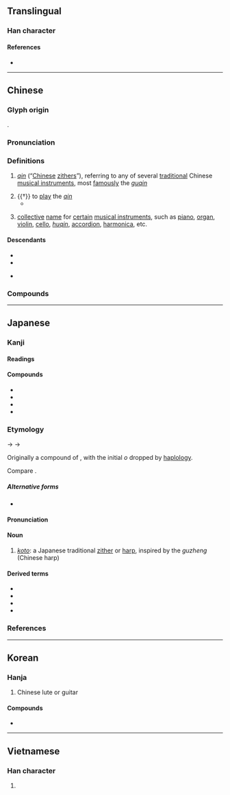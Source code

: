 {{character info/new}}
==Translingual==

===Han character===
{{Han char|rn=96|rad=玉|as=08|sn=12|four=11207|canj=MGOIN|ids=⿱玨今}}

====References====
* {{Han ref|kx=0735.110|dkj=21079|dj=1147.080|hdz=21119.070|uh=7434|ud=29748|bh=B55E|bd=46430}}

----

==Chinese==
{{zh-forms|alt=珡,𤦡,𤩟,琹,𨨖,𨪖,𩰔,䦦,𤫍,𨫹,䥅,䥆,𤫒}}

===Glyph origin===
{{Han etym}}
{{Han compound|ls=psc|珡|c1=s|今|c2=p}}.

===Pronunciation===
{{zh-pron
|m=qín
|ma=y
|c=kam4
|h=pfs=khìm
|md=kìng
|mn=khîm
|w=3jjin
|mc=y
|oc=y
|cat=n,v
}}

===Definitions===
{{zh-hanzi}}

# {{lb|zh|musical instrument}} ''[[qin]]'' (“[[Chinese]] [[zither]]s”), referring to any of several [[traditional]] Chinese [[musical instrument]]s, most [[famously]] the ''[[guqin]]''
# {{†}} to [[play]] the ''[[qin]]''
#* {{zh-x|^象 往 入 ^舜 宮，^舜 在 床 琴。|Xiang entered Shun's room, and found Shun on his bed '''playing the zither'''.|ref=Mengzi}}
# {{lb|zh|music}} [[collective]] [[name]] for [[certain]] [[musical instrument]]s, such as [[piano]], [[organ]], [[violin]], [[cello]], ''[[huqin]]'', [[accordion]], [[harmonica]], etc.

====Descendants====
* {{desc|my|ခင်|bor=1}}
* {{desc|en|qin|bor=1}}
* {{desc|th|ขิม|bor=1}} {{q|via Min Nan}}

===Compounds===
{{zh-der|布祖基琴|電子琴|獨弦琴|風琴|鋼片琴|鋼琴|古琴|胡琴|口琴|雷琴|六角琴|柳琴|馬林巴琴|梅花琴|手風琴|提琴|奚琴|揚琴|鐘琴|琴瑟|琴弦|人琴俱亡|中音提琴|大提琴|侖琴射線|伯牙鼓琴|愛琴文化|中提琴|六弦琴|口風琴|一琴一鶴|劍膽琴心|愛琴海|一弦琴|四弦琴|低音提琴|彈琴|弓琴|侖琴|龐琴曲線|人琴俱杳|小提琴|對牛彈琴|奏琴|山東琴書|大鍵琴|八音琴|七弦琴|天琴座|煮鶴焚琴|眠琴綠陰|炕琴桌兒|琴師|煮鶴燒琴|操琴|破琴絕絃|琴鳥|木琴|琴堂|琴瑟和諧|琴童|琴聲|琴心劍膽|百衲琴|抱琴|瑟弄琴調|琴瑟不調|琴韻|琴劍飄零|琴心三疊|秦琴|琴書|琴高乘鯉|焦尾琴|琴心|撫琴|瑤琴|琴棋書畫|瑟調琴弄|琴鐘|琴譜|琴瑟失調|琴瑟和鳴|琴瑟之好|琴斷朱弦|琴心相挑|琴史|琴劍|戴逵破琴|焚琴煮鶴|洋琴|月琴|無弦琴|琴歌|琴瑟調和|琴瑟和好|琴瑟相調|鼓琴悲|竹琴|魯特琴|鳴琴|鳴琴而治|馬頭琴|西塔琴|鳴琴垂拱|鐵琴|管風琴|綠琴|素琴|鼓琴|鋼琴酒吧|鋸琴|翼琴|豎琴}}

{{zh-cat|Musical instruments}}

----

==Japanese==

===Kanji===
{{ja-kanji|grade=c|rs=玉08}}

====Readings====
{{ja-readings
|goon=ごん
|kanon=きん
|kun=こと-
}}

====Compounds====
* {{ja-r|琴線|きんせん}}
* {{ja-r|琴曲|きんきょく}}
* {{ja-r|洋琴|ようきん}}
* {{ja-r|木琴|もっきん}}

===Etymology===
{{ja-kanjitab|こと|yomi=k}}
{{wp|Koto (musical instrument)}}
{{IPAchar|/ko<sub>2</sub> oto<sub>2</sub>/}} → {{IPAchar|*/kooto/}} → {{IPAchar|/koto/}}

Originally a compound of {{ja-compound|木|こ|音|おと|t1=[[tree]], [[wood]]|t2=[[sound]]|nocat=1}}, {{rfv-etymology|ja}} with the initial ''o'' dropped by [[haplology]].

Compare {{m|ja|事|tr=koto}}.

=====Alternative forms=====
* {{ja-l|箏}}

====Pronunciation====
{{ja-pron|こと|acc=1|acc_ref=DJR}}

====Noun====
{{ja-noun|こと}}

# ''[[koto]]'': a Japanese traditional [[zither]] or [[harp]], inspired by the ''guzheng'' (Chinese harp)

====Derived terms====
* {{ja-r|琴%柱|こと%じ}}
* {{ja-r|琴爪|ことづめ}}
* {{ja-r|大正琴|たいしょうごと}}
* {{ja-r|竪琴|たてごと}}

===References===
<references/>

{{C|ja|Musical instruments|sort=こと}}

----

==Korean==

===Hanja===
{{ko-hanja|hangeul=[[금]]|eumhun=|rv=geum|mr=kŭm|y=kum}}

# Chinese lute or guitar

====Compounds====
* {{l|ko|伽倻琴|tr=[[가야금]], gayageum, kayagŭm}}

----

==Vietnamese==

===Han character===
{{vi-hantu|[[cầm]]|rs=玉08}}

# {{defn|lang=vi|sort=玉08}}